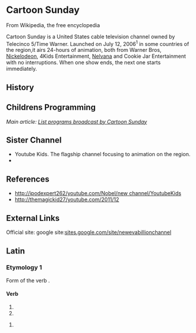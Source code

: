 {{also|édit|Edit}}
== <big>Cartoon Sunday</big><big></big> ==
From Wikipedia, the free encyclopedia

Cartoon Sunday is a United States cable television channel owned by Telecinco 5/Time Warner. Launched on July 12, 2006<sup>1</sup> in some countries of the region,it airs 24-hours of animation, both from Warner Bros, [[Nickelodeon]], 4Kids Entertainment, [[Nelvana]] and Cookie Jar Entertainment with no interruptions. When one show ends, the next one starts immediately.








== History ==







== Childrens Programming ==



''Main article: [[List programs broadcast by Cartoon Sunday]]''







== Sister Channel ==
* Youtube Kids.  The flagship channel focusing to animation on the region.
* 
== References ==
* [http://ipodexpert262/youtube.com/Nobel/new%20channel/YoutubeKids http://ipodexpert262/youtube.com/Nobel/new channel/YoutubeKids]
* http://themagickid27/youtube.com/2011/12

== External Links ==
Official site: google site:[http://sites.google.com/site/newevabillionchannel sites.google.com/site/newevabillionchannel]

==Latin==

===Etymology 1===
Form of the verb {{term|edo|edō|{{la-conj-form-gloss/edo}}|lang=la}}.

====Verb====
{{la-verb-form|edit}}

# {{conjugation of|edo|edō|3|s|pres|act|ind|lang=la}}{{la-conj-form-gloss|edo|3|s|pres|act|ind}}
# {{conjugation of|edo|edō|3|s|pres|act|sub|lang=la}}{{la-conj-form-gloss|edo|3|s|pres|act|sub}}

{{la-verb-form|ēdit}}

# {{conjugation of|edo|edō|3|s|perf|act|ind|lang=la}}{{la-conj-form-gloss|edo|3|s|perf|act|ind}}